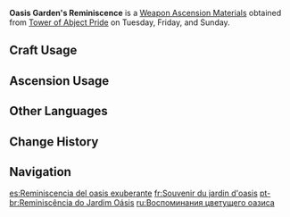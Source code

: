 {{Item Infobox
|id          = 114041
|image       = Item Oasis Garden's Reminiscence.png
|type        = Weapon Ascension Materials
|group       = Oasis Gardens
|invCategory = Character Development Items
|quality     = 2
|description = People used to say that the [[Goddess of Flowers|Lord of Flowers]] was the Lord of Joy and Happiness. Freshwater sprang from her sleeves, and thus was the oasis of blossoming flowers born in the desert. Flowers and grasses followed in her footsteps, and gleaming moonlight cleared the way for her.<br />In the bitter days when the sky turned its back on the ground, the Lord of Flowers extended her mercy to each and every one of the mortals, letting them regain their happiness and egos, allowing leisure and luxury to resume.
|day1        = Tuesday
|day2        = Friday
|day3        = Sunday
|source1     = Tower of Abject Pride
|source2     = [[Parametric Transformer]]
}}
'''Oasis Garden's Reminiscence''' is a [[Weapon Ascension Materials]] obtained from [[Tower of Abject Pride]] on Tuesday, Friday, and Sunday.

==Craft Usage==
{{Craft Usage}}

==Ascension Usage==
{{Ascension Usage}}

==Other Languages==
{{Other Languages
|en      = Oasis Garden's Reminiscence
|zhs     = 绿洲花园的追忆
|zhs_rm  = Lǜzhōu Huāyuán de Zhuīyì
|zht     = 綠洲花園的追憶
|zht_rm  = Lǜzhōu Huāyuán de Zhuīyì
|zh_tl   = 
|ja      = オアシスガーデンの追憶
|ja_rm   = Oashisu Gaaden no Tsuioku
|ja_tl   = Recollection of the Oasis Garden
|ko      = 오아시스 화원의 추억
|ko_rm   = Oasiseu Hwawon-ui Chueok
|ko_tl   = Memory of the Oasis Flower Bed
|es      = Reminiscencia del oasis exuberante
|es_tl   = Reminiscence of the Exuberant Oasis
|fr      = Souvenir du jardin d'oasis
|fr_tl   = Memory of the Oasis Garden
|ru      = Воспоминания цветущего оазиса
|ru_tl   = Flowering Oasis's Reminiscence
|th      = Oasis Garden's Reminiscence
|vi      = Hồi Ức Vườn Hoa Ốc Đảo
|vi_tl   =
|de      = Reminiszenz der Oase der blühenden Blumen
|de_tl   = Reminiscence of the Oasis of Blooming Flowers
|id      = Oasis Garden's Reminiscence
|pt      = Reminiscência do Jardim Oásis
|pt_tl   =
|tr      = Vaha Bahçesi Hatırası
|tr_tl   = 
|it      = Reminiscenza del giardino dell'oasi
|it_tl   = 
}}

==Change History==
{{Change History|3.0}}

==Navigation==
{{Development Item Navbox|Weapon Materials}}

[[es:Reminiscencia del oasis exuberante]]
[[fr:Souvenir du jardin d'oasis]]
[[pt-br:Reminiscência do Jardim Oásis]]
[[ru:Воспоминания цветущего оазиса]]
